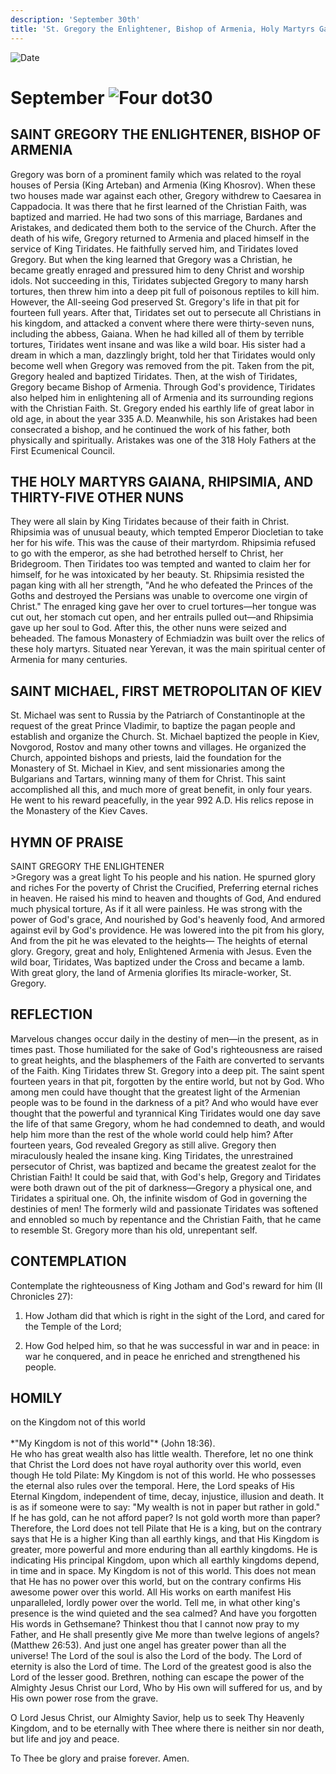 ```yaml
---
description: 'September 30th'
title: 'St. Gregory the Enlightener, Bishop of Armenia, Holy Martyrs Gaiana, Rhipsimia, and Thirty-Five other Nuns, St. Michael, First Metropolitan of Kiev'
---
```


<CustomPaginator />
<RunningHead />

<Image src="/title-imprint.png" height={68} width={50} alt="Date" className="title-imprint"/>

# <div id="date">September <Image className="four-dot" src="/four-dot.png" height={15} width={15} alt="Four dot" />30</div>

## SAINT GREGORY THE ENLIGHTENER, BISHOP OF ARMENIA

Gregory was born of a prominent family which was related to the royal houses of Persia (King Arteban) and Armenia (King Khosrov). When these two houses made war against each other, Gregory withdrew to Caesarea in Cappadocia. It was there that he first learned of the Christian Faith, was baptized and married. He had two sons of this marriage, Bardanes and Aristakes, and dedicated them both to the service of the Church. After the death of his wife, Gregory returned to Armenia and placed himself in the service of King Tiridates. He faithfully served him, and Tiridates loved Gregory. But when the king learned that Gregory was a Christian, he became greatly enraged and pressured him to deny Christ and worship idols. Not succeeding in this, Tiridates subjected Gregory to many harsh tortures, then threw him into a deep pit full of poisonous reptiles to kill him. However, the All-seeing God preserved St. Gregory's life in that pit for fourteen full years. After that, Tiridates set out to persecute all Christians in his kingdom, and attacked a convent where there were thirty-seven nuns, including the abbess, Gaiana. When he had killed all of them by terrible tortures, Tiridates went insane and was like a wild boar. His sister had a dream in which a man, dazzlingly bright, told her that Tiridates would only become well when Gregory was removed from the pit. Taken from the pit, Gregory healed and baptized Tiridates. Then, at the wish of Tiridates, Gregory became Bishop of Armenia. Through God's providence, Tiridates also helped him in enlightening all of Armenia and its surrounding regions with the Christian Faith. St. Gregory ended his earthly life of great labor in old age, in about the year 335 A.D. Meanwhile, his son Aristakes had been consecrated a bishop, and he continued the work of his father, both physically and spiritually. Aristakes was one of the 318 Holy Fathers at the First Ecumenical Council.

## THE HOLY MARTYRS GAIANA, RHIPSIMIA, AND THIRTY-FIVE OTHER NUNS

They were all slain by King Tiridates because of their faith in Christ. Rhipsimia was of unusual beauty, which tempted Emperor Diocletian to take her for his wife. This was the cause of their martyrdom. Rhipsimia refused to go with the emperor, as she had betrothed herself to Christ, her Bridegroom. Then Tiridates too was tempted and wanted to claim her for himself, for he was intoxicated by her beauty. St. Rhipsimia resisted the pagan king with all her strength, "And he who defeated the Princes of the Goths and destroyed the Persians was unable to overcome one virgin of Christ." The enraged king gave her over to cruel tortures—her tongue was cut out, her stomach cut open, and her entrails pulled out—and Rhipsimia gave up her soul to God. After this, the other nuns were seized and beheaded. The famous Monastery of Echmiadzin was built over the relics of these holy martyrs. Situated near Yerevan, it was the main spiritual center of Armenia for many centuries.

## SAINT MICHAEL, FIRST METROPOLITAN OF KIEV

St. Michael was sent to Russia by the Patriarch of Constantinople at the request of the great Prince Vladimir, to baptize the pagan people and establish and organize the Church. St. Michael baptized the people in Kiev, Novgorod, Rostov and many other towns and villages. He organized the Church, appointed bishops and priests, laid the foundation for the Monastery of St. Michael in Kiev, and sent missionaries among the Bulgarians and Tartars, winning many of them for Christ. This saint accomplished all this, and much more of great benefit, in only four years. He went to his reward peacefully, in the year 992 A.D. His relics repose in the Monastery of the Kiev Caves.


## HYMN OF PRAISE
<div style={{textAlign:'center', color:'crimson', fontWeight:'bold'}}>
SAINT GREGORY THE ENLIGHTENER
</div>
>Gregory was a great light   
To his people and his nation.  
He spurned glory and riches  
For the poverty of Christ the Crucified,  
Preferring eternal riches in heaven.  
He raised his mind to heaven and thoughts of God,  
And endured much physical torture,  
As if it all were painless.  
He was strong with the power of God's grace,  
And nourished by God's heavenly food,  
And armored against evil by God's providence.  
He was lowered into the pit from his glory,  
And from the pit he was elevated to the heights—  
The heights of eternal glory.  
Gregory, great and holy,  
Enlightened Armenia with Jesus.  
Even the wild boar, Tiridates,  
Was baptized under the Cross and became a lamb.  
With great glory, the land of Armenia glorifies  
Its miracle-worker, St. Gregory.  


## REFLECTION

Marvelous changes occur daily in the destiny of men—in the present, as in times past. Those humiliated for the sake of God's righteousness are raised to great heights, and the blasphemers of the Faith are converted to servants of the Faith. King Tiridates threw St. Gregory into a deep pit. The saint spent fourteen years in that pit, forgotten by the entire world, but not by God. Who among men could have thought that the greatest light of the Armenian people was to be found in the darkness of a pit? And who would have ever thought that the powerful and tyrannical King Tiridates would one day save the life of that same Gregory, whom he had condemned to death, and would help him more than the rest of the whole world could help him? After fourteen years, God revealed Gregory as still alive. Gregory then miraculously healed the insane king. King Tiridates, the unrestrained persecutor of Christ, was baptized and became the greatest zealot for the Christian Faith! It could be said that, with God's help, Gregory and Tiridates were both drawn out of the pit of darkness—Gregory a physical one, and Tiridates a spiritual one. Oh, the infinite wisdom of God in governing the destinies of men! The formerly wild and passionate Tiridates was softened and ennobled so much by repentance and the Christian Faith, that he came to resemble St. Gregory more than his old, unrepentant self. 


## CONTEMPLATION

Contemplate the righteousness of King Jotham and God's reward for him (II Chronicles 27):

1. How Jotham did that which is right in the sight of the Lord, and cared for the Temple of the Lord;

2. How God helped him, so that he was successful in war and in peace: in war he conquered, and in peace he enriched and strengthened his people.


## HOMILY
<div style={{textAlign:'center', color:'crimson', fontWeight:'bold'}}>
on the Kingdom not of this world
</div>
<br />
<div style={{textAlign:'right'}}>
*"My Kingdom is not of this world"* (John 18:36).
</div>
He who has great wealth also has little wealth. Therefore, let no one think that Christ the Lord does not have royal authority over this world, even though He told Pilate: My Kingdom is not of this world. He who possesses the eternal also rules over the temporal. Here, the Lord speaks of His Eternal Kingdom, independent of time, decay, injustice, illusion and death. It is as if someone were to say: "My wealth is not in paper but rather in gold." If he has gold, can he not afford paper? Is not gold worth more than paper? Therefore, the Lord does not tell Pilate that He is a king, but on the contrary says that He is a higher King than all earthly kings, and that His Kingdom is greater, more powerful and more enduring than all earthly kingdoms. He is indicating His principal Kingdom, upon which all earthly kingdoms depend, in time and in space. My Kingdom is not of this world. This does not mean that He has no power over this world, but on the contrary confirms His awesome power over this world. All His works on earth manifest His unparalleled, lordly power over the world. Tell me, in what other king's presence is the wind quieted and the sea calmed? And have you forgotten His words in Gethsemane? Thinkest thou that I cannot now pray to my Father, and He shall presently give Me more than twelve legions of angels? (Matthew 26:53). And just one angel has greater power than all the universe! The Lord of the soul is also the Lord of the body. The Lord of eternity is also the Lord of time. The Lord of the greatest good is also the Lord of the lesser good. Brethren, nothing can escape the power of the Almighty Jesus Christ our Lord, Who by His own will suffered for us, and by His own power rose from the grave.

O Lord Jesus Christ, our Almighty Savior, help us to seek Thy Heavenly Kingdom, and to be eternally with Thee where there is neither sin nor death, but life and joy and peace.

To Thee be glory and praise forever. Amen.